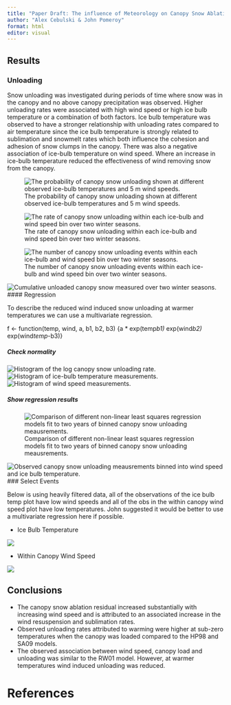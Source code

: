 ```yaml
---
title: "Paper Draft: The influence of Meteorology on Canopy Snow Ablation"
author: "Alex Cebulski & John Pomeroy"
format: html
editor: visual
---
```


## Results 

### Unloading

Snow unloading was investigated during periods of time where snow was in the canopy and no above canopy precipitation was observed. Higher unloading rates were associated with high wind speed or high ice bulb temperature or a combination of both factors. Ice bulb temperature was observed to have a stronger relationship with unloading rates compared to air temperature since the ice bulb temperature is strongly related to sublimation and snowmelt rates which both influence the cohesion and adhesion of snow clumps in the canopy. There was also a negative association of ice-bulb temperature on wind speed. Where an increase in ice-bulb temperature reduced the effectiveness of wind removing snow from the canopy.

![The probability of canopy snow unloading shown at different observed ice-bulb temperatures and 5 m wind speeds.](../../analysis/unloading/figs/probability/fingerprint_plot_icebulb_wind_probability_unloading_avg_troughs.png){#fig-unl-prob}

![The rate of canopy snow unloading within each ice-bulb and wind speed bin over two winter seasons.](../../analysis/unloading/figs/binned_multivariate/fingerprint_plot_icebulb_wind_q_unl_snow_in_canopy_avg_trough.png){#fig-unl-rate}

![The number of canopy snow unloading events within each ice-bulb and wind speed bin over two winter seasons.](../../analysis/unloading/figs/probability/fingerprint_plot_icebulb_wind_frequency_unloading_avg_troughs.png){#fig-unl-freq}

![Cumulative unloaded canopy snow measured over two winter seasons.](../../analysis/unloading/figs/binned_multivariate/fingerprint_plot_icebulb_wind_cuml_unl_snow_in_canopy_avg_trough.png){#fig-unl-cuml} \#### Regression

To describe the reduced wind induced snow unloading at warmer temperatures we can use a multivariate regression.

f \<- function(temp, wind, a, b1, b2, b3) {a \* exp(temp*b1)* exp(wind*b2)* exp(wind*temp*-b3)}

##### Check normality

![Histogram of the log canopy snow unloading rate.](../../analysis/unloading/figs/binned_multivariate/histogram_log_unloading_rate.png){#fig-qunl} ![Histogram of ice-bulb temperature measurements.](../../analysis/unloading/figs/binned_multivariate/histogram_ice_bulb_temp.png){#fig-temp} ![Histogram of wind speed measurements.](../../analysis/unloading/figs/binned_multivariate/histogram_wind_speed.png){#fig-wnd}

##### Show regression results

![Comparison of different non-linear least squares regression models fit to two years of binned canopy snow unloading meausrements.](../../analysis/unloading/figs/binned_multivariate/multivariate_q_unld_wind_w_neg_tempwind_lm_nls_model_compare.png){#fig-unl-reg-binned}

![Observed canopy snow unloading meausrements binned into wind speed and ice bulb temperature.](../../analysis/unloading/figs/binned_multivariate/wind_bin_vs_q_unl_colour_temp.png){#fig-unl-obs-bins} \### Select Events

Below is using heavily filtered data, all of the observations of the ice bulb temp plot have low wind speeds and all of the obs in the within canopy wind speed plot have low temperatures. John suggested it would be better to use a multivariate regression here if possible.

-   Ice Bulb Temperature

![](figs/fortress_warm_events_bin_temp_avg_unloading.bmp)

-   Within Canopy Wind Speed

![](figs/fortress_windy_events_bin_wind_pwl_wind_3cup_avg_unloading.bmp)


\pagebreak

## Conclusions 

-   The canopy snow ablation residual increased substantially with increasing wind speed and
is attributed to an associated increase in the wind resuspension and sublimation rates.
-   Observed unloading rates attributed to warming were higher at sub-zero temperatures when
the canopy was loaded compared to the HP98 and SA09 models.
-   The observed association between wind speed, canopy load and unloading was similar to
the RW01 model. However, at warmer temperatures wind induced unloading was reduced.

# References